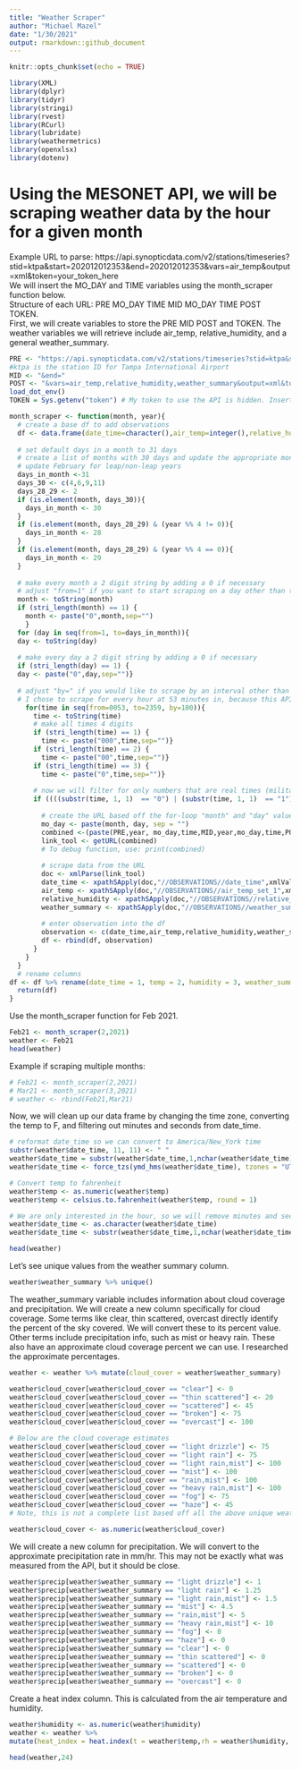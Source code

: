 ```yaml
---
title: "Weather Scraper"
author: "Michael Mazel"
date: "1/30/2021"
output: rmarkdown::github_document
---
```


```r
knitr::opts_chunk$set(echo = TRUE)
```

```r
library(XML)
library(dplyr)
library(tidyr)
library(stringi)
library(rvest)
library(RCurl) 
library(lubridate)
library(weathermetrics)
library(openxlsx)
library(dotenv)
```


# Using the MESONET API, we will be scraping weather data by the hour for a given month
Example URL to parse:
https://api.synopticdata.com/v2/stations/timeseries?stid=ktpa&start=202012012353&end=202012012353&vars=air_temp&output=xml&token=your_token_here  
We will insert the MO_DAY and TIME variables using the month_scraper function below.  
Structure of each URL: PRE MO_DAY TIME MID MO_DAY TIME POST TOKEN.   
First, we will create variables to store the PRE MID POST and TOKEN.
The weather variables we will retrieve include air_temp, relative_humidity, and a general weather_summary.
```r
PRE <- "https://api.synopticdata.com/v2/stations/timeseries?stid=ktpa&start="
#ktpa is the station ID for Tampa International Airport
MID <- "&end="
POST <- "&vars=air_temp,relative_humidity,weather_summary&output=xml&token="
load_dot_env()
TOKEN = Sys.getenv("token") # My token to use the API is hidden. Insert your token here
```


```r
month_scraper <- function(month, year){
  # create a base df to add observations 
  df <- data.frame(date_time=character(),air_temp=integer(),relative_humidity=integer(),weather_summary=character(),stringsAsFactors=FALSE)
  
  # set default days in a month to 31 days
  # create a list of months with 30 days and update the appropriate months
  # update February for leap/non-leap years
  days_in_month <-31
  days_30 <- c(4,6,9,11)
  days_28_29 <- 2
  if (is.element(month, days_30)){
    days_in_month <- 30
  }
  if (is.element(month, days_28_29) & (year %% 4 != 0)){
    days_in_month <- 28
  }
  if (is.element(month, days_28_29) & (year %% 4 == 0)){
    days_in_month <- 29
  }
  
  # make every month a 2 digit string by adding a 0 if necessary
  # adjust "from=1" if you want to start scraping on a day other than the first of the month
  month <- toString(month)
  if (stri_length(month) == 1) {
    month <- paste("0",month,sep="")
    }
  for (day in seq(from=1, to=days_in_month)){
  day <- toString(day)
  
  # make every day a 2 digit string by adding a 0 if necessary
  if (stri_length(day) == 1) {
  day <- paste("0",day,sep="")}
 
  # adjust "by=" if you would like to scrape by an interval other than hour
  # I chose to scrape for every hour at 53 minutes in, because this API produces results most often and most accurately for this minute.
    for(time in seq(from=0053, to=2359, by=100)){
      time <- toString(time)
      # make all times 4 digits
      if (stri_length(time) == 1) {
        time <- paste("000",time,sep="")}
      if (stri_length(time) == 2) {
        time <- paste("00",time,sep="")}
      if (stri_length(time) == 3) {
        time <- paste("0",time,sep="")}
      
      # now we will filter for only numbers that are real times (military time). E.g. 1230, 0245, 1800, 2359
      if ((((substr(time, 1, 1)  == "0") | (substr(time, 1, 1)  == "1")) | ((substr(time, 1, 1)  == "2") & (substr(time, 2, 2) < "4"))) & (substr(time, 3, 3)  < "6")){
        
        # create the URL based off the for-loop "month" and "day" values
        mo_day <- paste(month, day, sep = "")
        combined <-(paste(PRE,year, mo_day,time,MID,year,mo_day,time,POST,TOKEN,sep = ""))
        link_tool <- getURL(combined)
        # To debug function, use: print(combined)
        
        # scrape data from the URL
        doc <- xmlParse(link_tool)
        date_time <- xpathSApply(doc,"//OBSERVATIONS//date_time",xmlValue)
        air_temp <- xpathSApply(doc,"//OBSERVATIONS//air_temp_set_1",xmlValue)
        relative_humidity <- xpathSApply(doc,"//OBSERVATIONS//relative_humidity_set_1",xmlValue)
        weather_summary <- xpathSApply(doc,"//OBSERVATIONS//weather_summary_set_1d",xmlValue)
        
        # enter observation into the df
        observation <- c(date_time,air_temp,relative_humidity,weather_summary)
        df <- rbind(df, observation)
      }
    }
  }
  # rename columns
df <- df %>% rename(date_time = 1, temp = 2, humidity = 3, weather_summary = 4)
  return(df)
}
```

Use the month_scraper function for Feb 2021.
```r
Feb21 <- month_scraper(2,2021)
weather <- Feb21
head(weather)
```

Example if scraping multiple months:
```r
# Feb21 <- month_scraper(2,2021)
# Mar21 <- month_scraper(3,2021)
# weather <- rbind(Feb21,Mar21)
```

Now, we will clean up our data frame by changing the time zone, converting the temp to F, and filtering out minutes and seconds from date_time.
```r
# reformat date_time so we can convert to America/New_York time
substr(weather$date_time, 11, 11) <- " "
weather$date_time = substr(weather$date_time,1,nchar(weather$date_time)-1)
weather$date_time <- force_tzs(ymd_hms(weather$date_time), tzones = "UTC", tzone_out = "America/New_York") # due to the time conversion, a few hours at the end of the month will not be scraped. We will also scrape a few hours from the prior month

# Convert temp to fahrenheit
weather$temp <- as.numeric(weather$temp)
weather$temp <- celsius.to.fahrenheit(weather$temp, round = 1)

# We are only interested in the hour, so we will remove minutes and seconds from date_time
weather$date_time <- as.character(weather$date_time)
weather$date_time <- substr(weather$date_time,1,nchar(weather$date_time)-6)

head(weather)
```

Let's see unique values from the weather summary column.
```r
weather$weather_summary %>% unique()
```
The weather_summary variable includes information about cloud coverage and precipitation.  We will create a new column specifically for cloud coverage. Some terms like clear, thin scattered, overcast directly identify the percent of the sky covered. We will convert these to its percent value. Other terms include precipitation info, such as mist or heavy rain. These also have an approximate cloud coverage percent we can use. I researched the approximate percentages.
```r
weather <- weather %>% mutate(cloud_cover = weather$weather_summary)

weather$cloud_cover[weather$cloud_cover == "clear"] <- 0
weather$cloud_cover[weather$cloud_cover == "thin scattered"] <- 20
weather$cloud_cover[weather$cloud_cover == "scattered"] <- 45
weather$cloud_cover[weather$cloud_cover == "broken"] <- 75
weather$cloud_cover[weather$cloud_cover == "overcast"] <- 100

# Below are the cloud coverage estimates
weather$cloud_cover[weather$cloud_cover == "light drizzle"] <- 75
weather$cloud_cover[weather$cloud_cover == "light rain"] <- 75
weather$cloud_cover[weather$cloud_cover == "light rain,mist"] <- 100
weather$cloud_cover[weather$cloud_cover == "mist"] <- 100
weather$cloud_cover[weather$cloud_cover == "rain,mist"] <- 100
weather$cloud_cover[weather$cloud_cover == "heavy rain,mist"] <- 100
weather$cloud_cover[weather$cloud_cover == "fog"] <- 75
weather$cloud_cover[weather$cloud_cover == "haze"] <- 45
# Note, this is not a complete list based off all the above unique weather_summary categories

weather$cloud_cover <- as.numeric(weather$cloud_cover)
```

We will create a new column for precipitation. We will convert to the approximate precipitation rate in mm/hr. This may not be exactly what was measured from the API, but it should be close.
```r
weather$precip[weather$weather_summary == "light drizzle"] <- 1
weather$precip[weather$weather_summary == "light rain"] <- 1.25
weather$precip[weather$weather_summary == "light rain,mist"] <- 1.5
weather$precip[weather$weather_summary == "mist"] <- 4.5
weather$precip[weather$weather_summary == "rain,mist"] <- 5
weather$precip[weather$weather_summary == "heavy rain,mist"] <- 10
weather$precip[weather$weather_summary == "fog"] <- 0
weather$precip[weather$weather_summary == "haze"] <- 0
weather$precip[weather$weather_summary == "clear"] <- 0
weather$precip[weather$weather_summary == "thin scattered"] <- 0
weather$precip[weather$weather_summary == "scattered"] <- 0
weather$precip[weather$weather_summary == "broken"] <- 0
weather$precip[weather$weather_summary == "overcast"] <- 0

```

Create a heat index column. This is calculated from the air temperature and humidity.
```r
weather$humidity <- as.numeric(weather$humidity)
weather <- weather %>% 
mutate(heat_index = heat.index(t = weather$temp,rh = weather$humidity, temperature.metric = 'fahrenheit', output.metric = 'fahrenheit', round = 1))
```

```r
head(weather,24)
```
